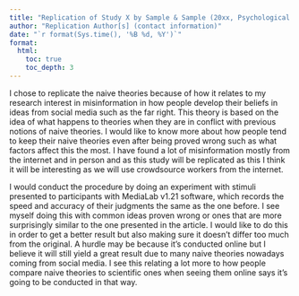 ```yaml
---
title: "Replication of Study X by Sample & Sample (20xx, Psychological Science)"
author: "Replication Author[s] (contact information)"
date: "`r format(Sys.time(), '%B %d, %Y')`"
format:
  html:
    toc: true
    toc_depth: 3
---
```


<!-- Replication reports should all use this template to standardize reporting across projects.  These reports will be public supplementary materials that accompany the summary report(s) of the aggregate results. -->

I chose to replicate the naive theories because of how it relates to my research interest in misinformation in how people develop their beliefs in ideas from social media such as the far right. This theory is based on the idea of what happens to theories when they are in conflict with previous notions of naive theories. I would like to know more about how people tend to keep their naive theories even after being proved wrong such as what factors affect this the most. I have found a lot of misinformation mostly from the internet and in person and as this study will be replicated as this I think it will be interesting as we will use crowdsource workers from the internet.

I would conduct the procedure by doing an experiment with stimuli presented to participants with MediaLab v1.21 software, which records the speed and accuracy of their judgments the same as the one before. I see myself doing this with common ideas proven wrong or ones that are more surprisingly similar to the one presented in the article. I would like to do this in order to get a better result but also making sure it doesn’t differ too much from the original. A hurdle may be because it's conducted online but I believe it will still yield a great result due to many naive theories nowadays coming from social media. I see this relating a lot more to how people compare naive theories to scientific ones when seeing them online says it's going to be conducted in that way. 


